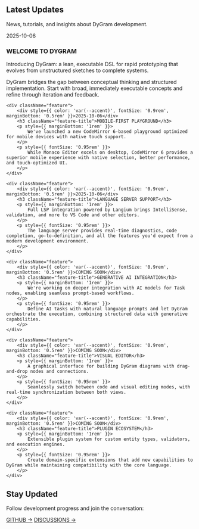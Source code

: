
<PageLayout title="Blog">


## Latest Updates

News, tutorials, and insights about DyGram development.

<div className="feature-grid">
    <div className="feature">
        <div style={{ color: 'var(--accent)', fontSize: '0.9rem', marginBottom: '0.5rem' }}>2025-10-06</div>
        <h3 className="feature-title">WELCOME TO DYGRAM</h3>
        <p style={{ marginBottom: '1rem' }}>
            Introducing DyGram: a lean, executable DSL for rapid prototyping that evolves from unstructured sketches to complete systems.
        </p>
        <p style={{ fontSize: '0.95rem' }}>
            DyGram bridges the gap between conceptual thinking and structured implementation. Start with broad, immediately executable concepts and refine through iteration and feedback.
        </p>
    </div>

    <div className="feature">
        <div style={{ color: 'var(--accent)', fontSize: '0.9rem', marginBottom: '0.5rem' }}>2025-10-06</div>
        <h3 className="feature-title">MOBILE-FIRST PLAYGROUND</h3>
        <p style={{ marginBottom: '1rem' }}>
            We've launched a new CodeMirror 6-based playground optimized for mobile devices with native touch support.
        </p>
        <p style={{ fontSize: '0.95rem' }}>
            While Monaco Editor excels on desktop, CodeMirror 6 provides a superior mobile experience with native selection, better performance, and touch-optimized UI.
        </p>
    </div>

    <div className="feature">
        <div style={{ color: 'var(--accent)', fontSize: '0.9rem', marginBottom: '0.5rem' }}>2025-10-06</div>
        <h3 className="feature-title">LANGUAGE SERVER SUPPORT</h3>
        <p style={{ marginBottom: '1rem' }}>
            Full LSP integration powered by Langium brings IntelliSense, validation, and more to VS Code and other editors.
        </p>
        <p style={{ fontSize: '0.95rem' }}>
            The language server provides real-time diagnostics, code completion, go-to-definition, and all the features you'd expect from a modern development environment.
        </p>
    </div>

    <div className="feature">
        <div style={{ color: 'var(--accent)', fontSize: '0.9rem', marginBottom: '0.5rem' }}>COMING SOON</div>
        <h3 className="feature-title">GENERATIVE AI INTEGRATION</h3>
        <p style={{ marginBottom: '1rem' }}>
            We're working on deeper integration with AI models for Task nodes, enabling seamless prompt-based workflows.
        </p>
        <p style={{ fontSize: '0.95rem' }}>
            Define AI tasks with natural language prompts and let DyGram orchestrate the execution, combining structured data with generative capabilities.
        </p>
    </div>

    <div className="feature">
        <div style={{ color: 'var(--accent)', fontSize: '0.9rem', marginBottom: '0.5rem' }}>COMING SOON</div>
        <h3 className="feature-title">VISUAL EDITOR</h3>
        <p style={{ marginBottom: '1rem' }}>
            A graphical interface for building DyGram diagrams with drag-and-drop nodes and connections.
        </p>
        <p style={{ fontSize: '0.95rem' }}>
            Seamlessly switch between code and visual editing modes, with real-time synchronization between both views.
        </p>
    </div>

    <div className="feature">
        <div style={{ color: 'var(--accent)', fontSize: '0.9rem', marginBottom: '0.5rem' }}>COMING SOON</div>
        <h3 className="feature-title">PLUGIN ECOSYSTEM</h3>
        <p style={{ marginBottom: '1rem' }}>
            Extensible plugin system for custom entity types, validators, and execution engines.
        </p>
        <p style={{ fontSize: '0.95rem' }}>
            Create domain-specific extensions that add new capabilities to DyGram while maintaining compatibility with the core language.
        </p>
    </div>
</div>

<div style={{ marginTop: '4rem', padding: '3rem', background: 'var(--secondary)', color: 'white', borderRadius: '8px' }}>
    <h2 className="section-title" style={{ fontSize: '2rem', marginBottom: '1rem' }}>Stay Updated</h2>
    <p style={{ fontSize: '1.2rem', marginBottom: '2rem' }}>
        Follow development progress and join the conversation:
    </p>
    <div style={{ display: 'flex', gap: '1rem', flexWrap: 'wrap' }}>
        <a href="https://github.com/christopherdebeer/machine" target="_blank" className="btn" style={{ background: 'white', color: 'var(--primary)' }}>GITHUB →</a>
        <a href="https://github.com/christopherdebeer/machine/discussions" target="_blank" className="btn btn-secondary" style={{ background: 'var(--primary)', color: 'white' }}>DISCUSSIONS →</a>
    </div>
</div>


</PageLayout>